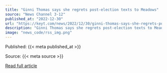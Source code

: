 ```yaml
---
title: "Ginni Thomas says she regrets post-election texts to Meadows"
source: "News Channel 3-12"
published_at: "2022-12-30"
url: "https://keyt.com/news/2022/12/30/ginni-thomas-says-she-regrets-post-election-texts-to-meadows/"
description: "Ginni Thomas says she regrets post-election texts to MeadowsThe post Ginni Thomas says she regrets post-election texts to Meadows appeared first on News Channel 3-12."
image: "news_code/rss_img.png"
---
```



  Published: {{< meta published_at >}}
  

  Source: {{< meta source >}}
  

  [Read full article]({{< meta url >}})
  


